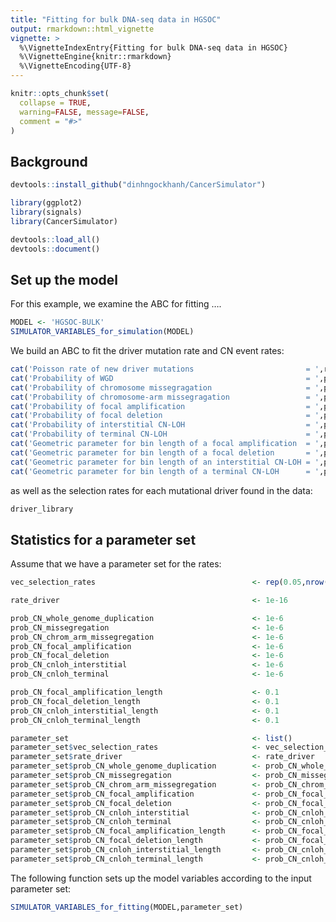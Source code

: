 ```yaml
---
title: "Fitting for bulk DNA-seq data in HGSOC"
output: rmarkdown::html_vignette
vignette: >
  %\VignetteIndexEntry{Fitting for bulk DNA-seq data in HGSOC}
  %\VignetteEngine{knitr::rmarkdown}
  %\VignetteEncoding{UTF-8}
---
```


```r
knitr::opts_chunk$set(
  collapse = TRUE,
  warning=FALSE, message=FALSE,
  comment = "#>"
)
```










## Background
```r
devtools::install_github("dinhngockhanh/CancerSimulator")

library(ggplot2)
library(signals)
library(CancerSimulator)

devtools::load_all()
devtools::document()
```










## Set up the model
For this example, we examine the ABC for fitting ....

```r
MODEL <- 'HGSOC-BULK'
SIMULATOR_VARIABLES_for_simulation(MODEL)
```

We build an ABC to fit the driver mutation rate and CN event rates:

```r
cat('Poisson rate of new driver mutations                         = ',rate_driver,'\n')
cat('Probability of WGD                                           = ',prob_CN_whole_genome_duplication,'\n')
cat('Probability of chromosome missegragation                     = ',prob_CN_missegregation,'\n')
cat('Probability of chromosome-arm missegragation                 = ',prob_CN_chrom_arm_missegregation,'\n')
cat('Probability of focal amplification                           = ',prob_CN_focal_amplification,'\n')
cat('Probability of focal deletion                                = ',prob_CN_focal_deletion,'\n')
cat('Probability of interstitial CN-LOH                           = ',prob_CN_cnloh_interstitial,'\n')
cat('Probability of terminal CN-LOH                               = ',prob_CN_cnloh_terminal,'\n')
cat('Geometric parameter for bin length of a focal amplification  = ',prob_CN_focal_amplification_length,'\n')
cat('Geometric parameter for bin length of a focal deletion       = ',prob_CN_focal_deletion_length,'\n')
cat('Geometric parameter for bin length of an interstitial CN-LOH = ',prob_CN_cnloh_interstitial_length,'\n')
cat('Geometric parameter for bin length of a terminal CN-LOH      = ',prob_CN_cnloh_terminal_length,'\n')
```

as well as the selection rates for each mutational driver found in the data:

```r
driver_library
```










## Statistics for a parameter set
Assume that we have a parameter set for the rates:
```r
vec_selection_rates                                   <- rep(0.05,nrow(driver_library))

rate_driver                                           <- 1e-16

prob_CN_whole_genome_duplication                      <- 1e-6
prob_CN_missegregation                                <- 1e-6
prob_CN_chrom_arm_missegregation                      <- 1e-6
prob_CN_focal_amplification                           <- 1e-6
prob_CN_focal_deletion                                <- 1e-6
prob_CN_cnloh_interstitial                            <- 1e-6
prob_CN_cnloh_terminal                                <- 1e-6

prob_CN_focal_amplification_length                    <- 0.1
prob_CN_focal_deletion_length                         <- 0.1
prob_CN_cnloh_interstitial_length                     <- 0.1
prob_CN_cnloh_terminal_length                         <- 0.1

parameter_set                                         <- list()
parameter_set$vec_selection_rates                     <- vec_selection_rates
parameter_set$rate_driver                             <- rate_driver
parameter_set$prob_CN_whole_genome_duplication        <- prob_CN_whole_genome_duplication
parameter_set$prob_CN_missegregation                  <- prob_CN_missegregation
parameter_set$prob_CN_chrom_arm_missegregation        <- prob_CN_chrom_arm_missegregation
parameter_set$prob_CN_focal_amplification             <- prob_CN_focal_amplification
parameter_set$prob_CN_focal_deletion                  <- prob_CN_focal_deletion
parameter_set$prob_CN_cnloh_interstitial              <- prob_CN_cnloh_interstitial
parameter_set$prob_CN_cnloh_terminal                  <- prob_CN_cnloh_terminal
parameter_set$prob_CN_focal_amplification_length      <- prob_CN_focal_amplification_length
parameter_set$prob_CN_focal_deletion_length           <- prob_CN_focal_deletion_length
parameter_set$prob_CN_cnloh_interstitial_length       <- prob_CN_cnloh_interstitial_length
parameter_set$prob_CN_cnloh_terminal_length           <- prob_CN_cnloh_terminal_length
```

The following function sets up the model variables according to the input parameter set:

```r
SIMULATOR_VARIABLES_for_fitting(MODEL,parameter_set)
```
